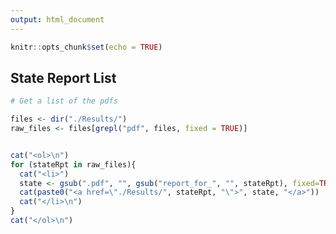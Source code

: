 ```yaml
---
output: html_document
---
```


```r
knitr::opts_chunk$set(echo = TRUE)
```

## State Report List
```r
# Get a list of the pdfs

files <- dir("./Results/")
raw_files <- files[grepl("pdf", files, fixed = TRUE)]


cat("<ol>\n")
for (stateRpt in raw_files){
  cat("<li>")
  state <- gsub(".pdf", "", gsub("report_for_", "", stateRpt), fixed=TRUE)
  cat(paste0("<a href=\"./Results/", stateRpt, "\">", state, "</a>"))
  cat("</li>\n")
}
cat("</ol>\n")

```